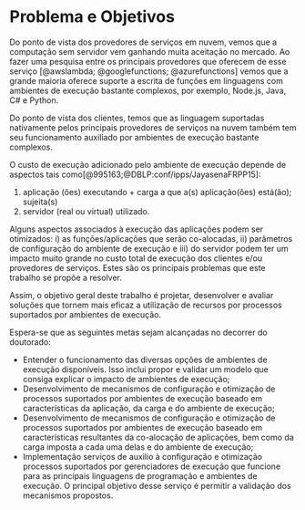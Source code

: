 # Problema e Objetivos {#sec:prob}

Do ponto de vista dos provedores de serviços em nuvem, vemos que a computação
sem servidor vem ganhando muita aceitação no mercado. Ao fazer uma pesquisa
entre os principais provedores que oferecem de esse serviço
[@awslambda; @googlefunctions; @azurefunctions] vemos que a grande maioria
oferece suporte a escrita de funções em linguagens com ambientes de execução
bastante complexos, por exemplo, Node.js, Java, C# e Python.

Do ponto de vista dos clientes, temos que as linguagem suportadas nativamente
pelos principais provedores de serviços na nuvem também tem seu funcionamento 
auxiliado por ambientes de execução bastante complexos.

O custo de execução adicionado pelo ambiente de execução depende de
aspectos tais como[@995163;@DBLP:conf/ipps/JayasenaFRPP15]:

1. aplicação (ões) executando + carga a que a(s) aplicação(ões) está(ão);
sujeita(s)
1. servidor (real ou virtual) utilizado.

Alguns aspectos associados à execução das aplicações podem ser otimizados: i) as
funções/aplicações que serão co-alocadas, ii) parâmetros de configuração do 
ambiente de execução e iii) do servidor podem ter um impacto muito grande no 
custo total de execução dos clientes e/ou provedores de serviços. Estes são os 
principais problemas que este trabalho se propõe a resolver.

Assim, o objetivo geral deste trabalho é projetar, desenvolver e avaliar
soluções que tornem mais eficaz a utilização de recursos por processos suportados
por ambientes de execução.

Espera-se que as seguintes metas sejam alcançadas no decorrer do doutorado:

* Entender o funcionamento das diversas opções de ambientes de execução
disponíveis. Isso inclui propor e validar um modelo que consiga explicar o
impacto de ambientes de execução;
* Desenvolvimento de mecanismos de configuração e otimização de processos
suportados por ambientes de execução baseado em características da
aplicação, da carga e do ambiente de execução;
* Desenvolvimento de mecanismos de configuração e otimização de processos
suportados por ambientes de execução baseado em características resultantes da
co-alocação de aplicações, bem como da carga imposta a cada uma delas e do
ambiente de execução;
* Implementação serviços de auxilio à configuração e otimização processos
suportados por gerenciadores de execução que funcione para as principais
linguagens de programação e ambientes de execução. O principal objetivo desse
serviço é permitir a validação dos mecanismos propostos.